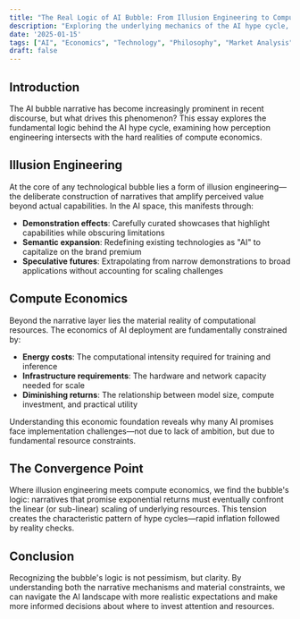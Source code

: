 ```yaml
---
title: "The Real Logic of AI Bubble: From Illusion Engineering to Compute Economics"
description: "Exploring the underlying mechanics of the AI hype cycle, from perception manipulation to the fundamental economics of computational resources."
date: '2025-01-15'
tags: ["AI", "Economics", "Technology", "Philosophy", "Market Analysis"]
draft: false
---
```


## Introduction

The AI bubble narrative has become increasingly prominent in recent discourse, but what drives this phenomenon? This essay explores the fundamental logic behind the AI hype cycle, examining how perception engineering intersects with the hard realities of compute economics.

## Illusion Engineering

At the core of any technological bubble lies a form of illusion engineering—the deliberate construction of narratives that amplify perceived value beyond actual capabilities. In the AI space, this manifests through:

- **Demonstration effects**: Carefully curated showcases that highlight capabilities while obscuring limitations
- **Semantic expansion**: Redefining existing technologies as "AI" to capitalize on the brand premium
- **Speculative futures**: Extrapolating from narrow demonstrations to broad applications without accounting for scaling challenges

## Compute Economics

Beyond the narrative layer lies the material reality of computational resources. The economics of AI deployment are fundamentally constrained by:

- **Energy costs**: The computational intensity required for training and inference
- **Infrastructure requirements**: The hardware and network capacity needed for scale
- **Diminishing returns**: The relationship between model size, compute investment, and practical utility

Understanding this economic foundation reveals why many AI promises face implementation challenges—not due to lack of ambition, but due to fundamental resource constraints.

## The Convergence Point

Where illusion engineering meets compute economics, we find the bubble's logic: narratives that promise exponential returns must eventually confront the linear (or sub-linear) scaling of underlying resources. This tension creates the characteristic pattern of hype cycles—rapid inflation followed by reality checks.

## Conclusion

Recognizing the bubble's logic is not pessimism, but clarity. By understanding both the narrative mechanisms and material constraints, we can navigate the AI landscape with more realistic expectations and make more informed decisions about where to invest attention and resources.

